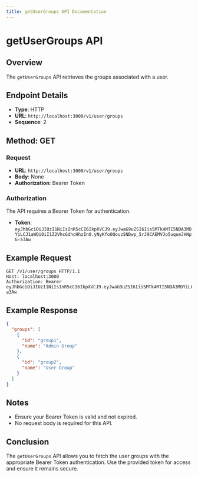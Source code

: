 ```yaml
---
title: getUserGroups API Documentation
---
```


# getUserGroups API

## Overview

The `getUserGroups` API retrieves the groups associated with a user.

## Endpoint Details

- **Type**: HTTP
- **URL**: `http://localhost:3000/v1/user/groups`
- **Sequence**: 2

## Method: GET

### Request

- **URL**: `http://localhost:3000/v1/user/groups`
- **Body**: None
- **Authorization**: Bearer Token

### Authorization

The API requires a Bearer Token for authentication.

- **Token**: `eyJhbGciOiJIUzI1NiIsInR5cCI6IkpXVCJ9.eyJwaG9uZSI6Iis5MTk4MTI5NDA3MDYiLCJ1aWQiOiI1Z2VhcGdhcHhzIn0.yNyKfoOQouzSNDwp_5rJ9CAEMVJo5uqueJHNpG-a3Aw`

## Example Request

```http
GET /v1/user/groups HTTP/1.1
Host: localhost:3000
Authorization: Bearer eyJhbGciOiJIUzI1NiIsInR5cCI6IkpXVCJ9.eyJwaG9uZSI6Iis5MTk4MTI5NDA3MDYiLCJ1aWQiOiI1Z2VhcGdhcHhzIn0.yNyKfoOQouzSNDwp_5rJ9CAEMVJo5uqueJHNpG-a3Aw
```

## Example Response

```json
{
  "groups": [
    {
      "id": "group1",
      "name": "Admin Group"
    },
    {
      "id": "group2",
      "name": "User Group"
    }
  ]
}
```

## Notes

- Ensure your Bearer Token is valid and not expired.
- No request body is required for this API.

## Conclusion

The `getUserGroups` API allows you to fetch the user groups with the appropriate Bearer Token authentication. Use the provided token for access and ensure it remains secure.